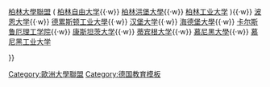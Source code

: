 {{Navbox
|name  = 德国精英大学
|title = {{flag|Germany}}[[德国精英大学|精英大学]]
|list1 = <div><!--(reduces gap between wrapped lines)-->
{{nowrap begin}}
[[亚琛工业大学]]{{·w}}
[[柏林大學聯盟]]
(
[[柏林自由大学]]{{·w}}
[[柏林洪堡大學]]{{·w}}
[[柏林工业大学]]
){{·w}}
[[波恩大学]]{{·w}}
[[德累斯顿工业大學]]{{·w}}
[[汉堡大学]]{{·w}}
[[海德堡大學]]{{·w}}
[[卡尔斯鲁厄理工学院]]{{·w}}
[[康斯坦茨大学]]{{·w}}
[[蒂宾根大学]]{{·w}}
[[慕尼黑大學]]{{·w}}
[[慕尼黑工业大学]]
{{nowrap end}} 
</div>
}}<noinclude>
[[Category:歐洲大學聯盟]]
[[Category:德国教育模板]]
</noinclude>